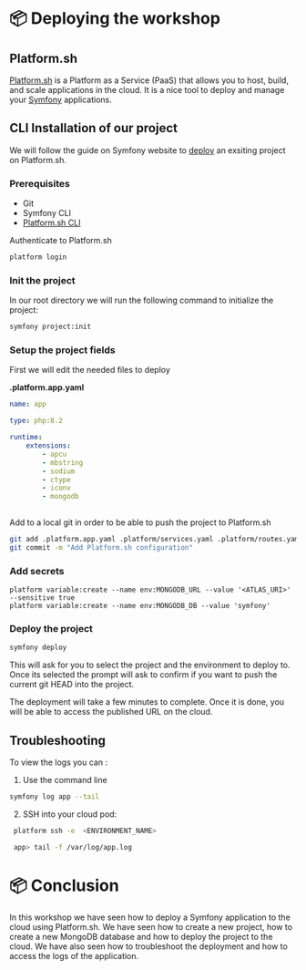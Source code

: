 # 📦 Deploying the workshop

## Platform.sh 

[Platform.sh](https://platform.sh/) is a Platform as a Service (PaaS) that allows you to host, build, and scale applications in the cloud. It is a nice tool to deploy and manage your [Symfony](https://symfony.com/cloud/)  applications.

## CLI Installation of our project

We will follow the guide on Symfony website to [deploy](https://docs.platform.sh/guides/symfony/get-started) an exsiting project on Platform.sh.
### Prerequisites
- Git
- Symfony CLI
- [Platform.sh CLI](https://docs.platform.sh/administration/cli.html#cli-command-line-interface)

Authenticate to Platform.sh
```bash
platform login
```



### Init the project

In our root directory we will run the following command to initialize the project:

```bash
symfony project:init
```

### Setup the project fields

First we will edit the needed files to deploy

**.platform.app.yaml**
```yaml
name: app

type: php:8.2

runtime:
    extensions:
        - apcu
        - mbstring
        - sodium
        - ctype
        - iconv
        - mongodb  
        
```

Add to a local git in order to be able to push the project to Platform.sh
```bash
git add .platform.app.yaml .platform/services.yaml .platform/routes.yaml php.ini
git commit -m "Add Platform.sh configuration"
```
### Add secrets

```
platform variable:create --name env:MONGODB_URL --value '<ATLAS_URI>' --sensitive true
platform variable:create --name env:MONGODB_DB --value 'symfony'
```

### Deploy the project
```bash
symfony deploy
```

This will ask for you to select the project and the environment to deploy to. Once its selected the prompt will ask to confirm if you want to push the current git HEAD into the project.

The deployment will take a few minutes to complete. Once it is done, you will be able to access the published URL on the cloud.

## Troubleshooting

To view the logs you can :
1. Use the command line
```bash
symfony log app --tail
```
2. SSH into your cloud pod:
```bash
 platform ssh -e  <ENVIRONMENT_NAME> 

 app> tail -f /var/log/app.log
 ```


# 📦 Conclusion

In this workshop we have seen how to deploy a Symfony application to the cloud using Platform.sh. We have seen how to create a new project, how to create a new MongoDB database and how to deploy the project to the cloud. We have also seen how to troubleshoot the deployment and how to access the logs of the application.
